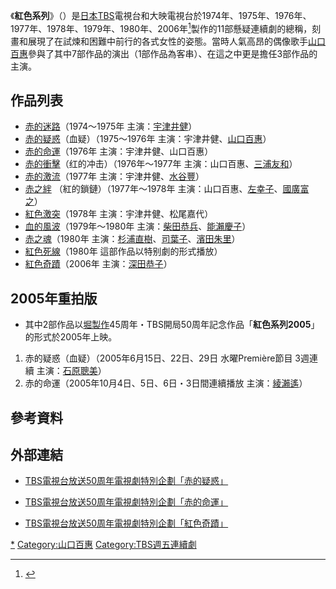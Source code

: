 《'''紅色系列'''》（{{lang-ja|ドラマ・赤いシリーズ}}）是[[日本|日本]][[東京廣播公司|TBS]]電視台和大映電視台於1974年、1975年、1976年、1977年、1978年、1979年、1980年、2006年<ref>{{cite web|url=http://www.tbs.co.jp/a-unmei/introduction.html|title=TBSテレビ放送50周年ドラマ特別企画|accessdate=2010-10-29|publisher=TBS|date=|language=ja|deadurl=yes|archiveurl=https://web.archive.org/web/20100504141404/http://www.tbs.co.jp/a-unmei/introduction.html|archivedate=2010-05-04}}</ref>製作的11部懸疑連續劇的總稱，刻畫和展現了在試煉和困難中前行的各式女性的姿態。當時人氣高昂的偶像歌手[[山口百惠|山口百惠]]參與了其中7部作品的演出（1部作品為客串）、在這之中更是擔任3部作品的主演。

==作品列表==
*[[赤的迷路|赤的迷路]]（1974～1975年 主演：[[宇津井健|宇津井健]]）
*[[血疑|赤的疑惑]]（血疑）（1975～1976年 主演：宇津井健、[[山口百惠|山口百惠]]）
*[[赤的命運|赤的命運]]（1976年 主演：宇津井健、山口百惠）
*[[赤的衝擊|赤的衝擊]]（红的冲击）（1976年～1977年 主演：山口百惠、[[三浦友和|三浦友和]]）
*[[赤的激流|赤的激流]]（1977年 主演：宇津井健、[[水谷豐|水谷豐]]） 
*[[赤之絆|赤之絆]] （紅的鎖鏈）（1977年～1978年 主演：山口百惠、[[左幸子|左幸子]]、[[國廣富之|國廣富之]]）
*[[紅色激突|紅色激突]]（1978年 主演：宇津井健、松尾嘉代）
*[[血的風波|血的風波]]（1979年～1980年 主演：[[柴田恭兵|柴田恭兵]]、[[能瀨慶子|能瀨慶子]]）
*[[赤之魂|赤之魂]]（1980年 主演：[[杉浦直樹|杉浦直樹]]、[[司葉子|司葉子]]、[[濱田朱里|濱田朱里]]）
*[[紅色死線|紅色死線]]（1980年 這部作品以特别劇的形式播放）
*[[紅色奇蹟|紅色奇蹟]]（2006年 主演：[[深田恭子|深田恭子]]）

==2005年重拍版==
*其中2部作品以[[堀製作|堀製作]]45周年・TBS開局50周年記念作品「'''紅色系列2005'''」的形式於2005年上映。 
#赤的疑惑（血疑）（2005年6月15日、22日、29日 水曜Première節目 3週連續 主演：[[石原聰美|石原聰美]]）
#赤的命運（2005年10月4日、5日、6日・3日間連續播放 主演：[[綾瀨遙|綾瀨遙]]）

==參考資料==
{{reflist}}

==外部連結==
*{{ja}}[https://web.archive.org/web/20101129072531/http://www.tbs.co.jp/a-giwaku/ TBS電視台放送50周年電視劇特別企劃「赤的疑惑」]
*{{ja}}[https://web.archive.org/web/20100617174008/http://www.tbs.co.jp/a-unmei/ TBS電視台放送50周年電視劇特別企劃「赤的命運」]
*{{ja}}[https://web.archive.org/web/20100923190901/http://www.tbs.co.jp/a-kiseki/ TBS電視台放送50周年電視劇特別企劃「紅色奇蹟」]

{{Opera-stub}}

{{DEFAULTSORT:Akai Series}}
[[Category:紅色系列|*]]
[[Category:山口百惠|Category:山口百惠]]
[[Category:TBS週五連續劇|Category:TBS週五連續劇]]